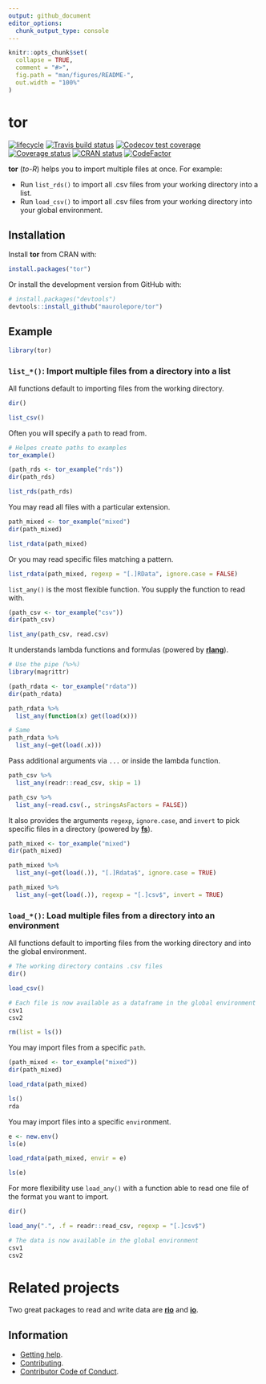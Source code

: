 ```yaml
---
output: github_document
editor_options: 
  chunk_output_type: console
---
```


<!-- README.md is generated from README.Rmd. Please edit that file -->

```r
knitr::opts_chunk$set(
  collapse = TRUE,
  comment = "#>",
  fig.path = "man/figures/README-",
  out.width = "100%"
)
```

# tor

<!-- badges: start -->
[![lifecycle](https://img.shields.io/badge/lifecycle-maturing-blue.svg)](https://lifecycle.r-lib.org/articles/stages.html)
[![Travis build status](https://travis-ci.org/maurolepore/tor.svg?branch=main)](https://travis-ci.org/maurolepore/tor)
[![Codecov test coverage](https://codecov.io/gh/maurolepore/tor/branch/main/graph/badge.svg)](https://app.codecov.io/gh/maurolepore/tor?branch=main)
[![Coverage status](https://coveralls.io/repos/github/maurolepore/tor/badge.svg)](https://coveralls.io/github/maurolepore/tor)
[![CRAN status](https://www.r-pkg.org/badges/version/tor)](https://cran.r-project.org/package=tor)
[![CodeFactor](https://www.codefactor.io/repository/github/maurolepore/tor/badge)](https://www.codefactor.io/repository/github/maurolepore/tor)
<!-- badges: end -->

__tor__ (_to-R_) helps you to import multiple files at once. For example:

* Run `list_rds()` to import all .csv files from your working directory into a list.
* Run `load_csv()` to import all .csv files from your working directory into your global environment.

## Installation

Install __tor__ from CRAN with:

```r
install.packages("tor")
```

Or install the development version from GitHub with:

``` r
# install.packages("devtools")
devtools::install_github("maurolepore/tor")
```

## Example

```r
library(tor)
```

### `list_*()`: Import multiple files from a directory into a list

All functions default to importing files from the working directory.

```r
dir()

list_csv()
```

Often you will specify a `path` to read from.

```r
# Helpes create paths to examples
tor_example()

(path_rds <- tor_example("rds"))
dir(path_rds)

list_rds(path_rds)
```

You may read all files with a particular extension.

```r
path_mixed <- tor_example("mixed")
dir(path_mixed)

list_rdata(path_mixed)
```

Or you may read specific files matching a pattern.

```r
list_rdata(path_mixed, regexp = "[.]RData", ignore.case = FALSE)
```

`list_any()` is the most flexible function. You supply the function to read with.

```r
(path_csv <- tor_example("csv"))
dir(path_csv)

list_any(path_csv, read.csv)
```

It understands lambda functions and formulas (powered by [__rlang__](https://rlang.r-lib.org/)).

```r
# Use the pipe (%>%)
library(magrittr)

(path_rdata <- tor_example("rdata"))
dir(path_rdata)

path_rdata %>% 
  list_any(function(x) get(load(x)))

# Same
path_rdata %>% 
  list_any(~get(load(.x)))
```

Pass additional arguments via `...` or inside the lambda function.

```r
path_csv %>% 
  list_any(readr::read_csv, skip = 1)

path_csv %>% 
  list_any(~read.csv(., stringsAsFactors = FALSE))
```

It also provides the arguments `regexp`, `ignore.case`, and `invert` to pick specific files in a directory (powered by [__fs__](https://fs.r-lib.org/)).

```r
path_mixed <- tor_example("mixed")
dir(path_mixed)

path_mixed %>% 
  list_any(~get(load(.)), "[.]Rdata$", ignore.case = TRUE)

path_mixed %>% 
  list_any(~get(load(.)), regexp = "[.]csv$", invert = TRUE)
```

### `load_*()`: Load multiple files from a directory into an environment

All functions default to importing files from the working directory and into the global environment.

```r
# The working directory contains .csv files
dir()

load_csv()

# Each file is now available as a dataframe in the global environment
csv1
csv2

rm(list = ls())
```

You may import files from a specific `path`.

```r
(path_mixed <- tor_example("mixed"))
dir(path_mixed)

load_rdata(path_mixed)

ls()
rda
```

You may import files into a specific `envir`onment.

```r
e <- new.env()
ls(e)

load_rdata(path_mixed, envir = e)

ls(e)
```

For more flexibility use `load_any()` with a function able to read one file of the format you want to import.

```r
dir()

load_any(".", .f = readr::read_csv, regexp = "[.]csv$")

# The data is now available in the global environment
csv1
csv2
```

# Related projects

Two great packages to read and write data are [__rio__](https://CRAN.R-project.org/package=rio) and [__io__](https://CRAN.R-project.org/package=io).

## Information

* [Getting help](https://maurolepore.github.io/tor/SUPPORT.html).
* [Contributing](https://maurolepore.github.io/tor/CONTRIBUTING.html).
* [Contributor Code of Conduct](https://maurolepore.github.io/tor/CODE_OF_CONDUCT.html).
